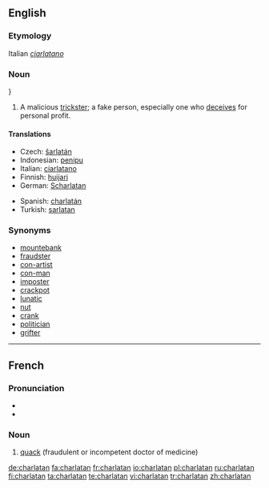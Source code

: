 {{see|charlatán}}
==English==

===Etymology===
Italian ''[[ciarlatano]]''

===Noun===
{{en-noun}}}

# A malicious [[trickster]]; a fake person, especially one who [[deceive|deceives]] for personal profit.

====Translations====
{{trans-top|malicious trickster}}
* Czech: [[šarlatán]] {{m}}
* Indonesian: [[tipu|penipu]]
* Italian: [[ciarlatano]] {{m}}
* Finnish: [[huijari]]
* German: [[Scharlatan]] {{m}}
{{trans-mid}}
* Spanish: [[charlatán]] {{m}}
* Turkish: [[sarlatan]]
{{trans-bottom}}

===Synonyms===
* [[mountebank]]
* [[fraudster]]
* [[con-artist]]
* [[con-man]]
* [[imposter]]
* [[crackpot]]
* [[lunatic]]
* [[nut]]
* [[crank]]
* [[politician]]
* [[grifter]]

----

==French==

===Pronunciation===
* {{IPA|/ʃaʁ.la.tɑ̃/|lang=fr}}
* {{audio|Fr-charlatan.ogg|charlatan}}

===Noun===
{{infl|fr|noun|g=m}}

# [[quack]] (fraudulent or incompetent doctor of medicine)

{{tbot entry|French|quack|2008|April|fr}}

[[de:charlatan]]
[[fa:charlatan]]
[[fr:charlatan]]
[[io:charlatan]]
[[pl:charlatan]]
[[ru:charlatan]]
[[fi:charlatan]]
[[ta:charlatan]]
[[te:charlatan]]
[[vi:charlatan]]
[[tr:charlatan]]
[[zh:charlatan]]